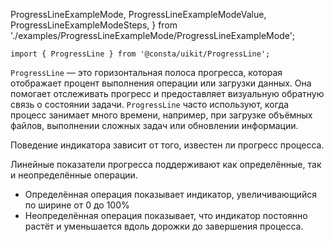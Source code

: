   ProgressLineExampleMode,
  ProgressLineExampleModeValue,
  ProgressLineExampleModeSteps,
} from './examples/ProgressLineExampleMode/ProgressLineExampleMode';

```tsx
import { ProgressLine } from '@consta/uikit/ProgressLine';
```

`ProgressLine` — это горизонтальная полоса прогресса, которая отображает процент выполнения операции или загрузки данных. Она помогает отслеживать прогресс и предоставляет визуальную обратную связь о состоянии задачи. `ProgressLine` часто используют, когда процесс занимает много времени, например, при загрузке объёмных файлов, выполнении сложных задач или обновлении информации.

Поведение индикатора зависит от того, известен ли прогресс процесса.

Линейные показатели прогресса поддерживают как определённые, так и неопределённые операции.

- Определённая операция показывает индикатор, увеличивающийся по ширине от 0 до 100%
- Неопределённая операция показывает, что индикатор постоянно растёт и уменьшается вдоль дорожки до завершения процесса.

<ProgressLineExampleMode />
<ProgressLineExampleModeValue />
<ProgressLineExampleModeSteps />
